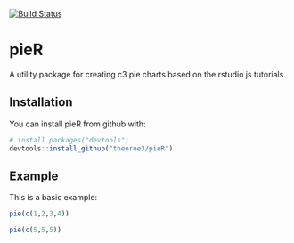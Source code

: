 [![Build Status](https://travis-ci.org/jumpingrivers/pieR.svg?branch=master)](https://travis-ci.org/jumpingrivers/pieR)

# pieR

A utility package for creating c3 pie charts based on the rstudio js tutorials.

## Installation

You can install pieR from github with:

```r
# install.packages("devtools")
devtools::install_github("theoroe3/pieR")
```

## Example

This is a basic example:

```r
pie(c(1,2,3,4))

pie(c(5,5,5))
```

